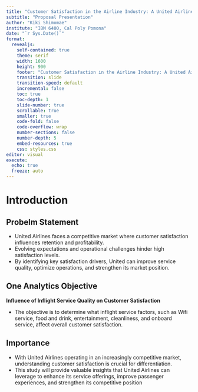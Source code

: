 ```yaml
---
title: "Customer Satisfaction in the Airline Industry: A United Airlines Consulting Project"
subtitle: "Proposal Presentation"
author: "Kiki Shimomae"
institute: "IBM 6400, Cal Poly Pomona"
date: "`r Sys.Date()`"
format: 
  revealjs:
    self-contained: true
    theme: serif
    width: 1600
    height: 900
    footer: "Customer Satisfaction in the Airline Industry: A United Airlines Consulting Project"
    transition: slide
    transition-speed: default
    incremental: false
    toc: true
    toc-depth: 1
    slide-number: true
    scrollable: true
    smaller: true
    code-fold: false
    code-overflow: wrap
    number-sections: false
    number-depth: 5
    embed-resources: true
    css: styles.css
editor: visual
execute: 
  echo: true
  freeze: auto
---
```


# Introduction

## Probelm Statement

-   United Airlines faces a competitive market where customer satisfaction influences retention and profitability.
-   Evolving expectations and operational challenges hinder high satisfaction levels.
-   By identifying key satisfaction drivers, United can improve service quality, optimize operations, and strengthen its market position.

## One Analytics Objective

**Influence of Inflight Service Quality on Customer Satisfaction**

-   The objective is to determine what inflight service factors, such as Wifi service, food and drink, entertainment, cleanliness, and onboard service, affect overall customer satisfaction.

## Importance

-   With United Airlines operating in an increasingly competitive market, understanding customer satisfaction is crucial for differentiation.
-   This study will provide valuable insights that United Airlines can leverage to enhance its service offerings, improve passenger experiences, and strengthen its competitive position
